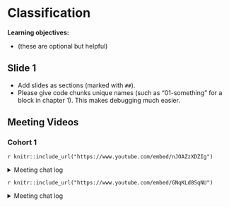 # Classification

**Learning objectives:**

- (these are optional but helpful)

## Slide 1

- Add slides as sections (marked with `##`).
- Please give code chunks unique names (such as "01-something" for a block in chapter 1). This makes debugging much easier.

## Meeting Videos

### Cohort 1

`r knitr::include_url("https://www.youtube.com/embed/nJOAZzXDZIg")`

<details>
<summary> Meeting chat log </summary>
```
00:53:20	Justin Dollman:	just fyi, it’s grid_latin_hypercube() that will use a latin hypercube
00:53:30	Justin Dollman:	grid_regular does evenly spaced stuff
00:53:49	Jiwan Heo:	doesn't grid_regular call hypercube somewhere?
00:54:14	Justin Dollman:	i don’t think so…
00:54:42	Justin Dollman:	but if i’m wrong i’d like to know 😅
00:55:03	Jiwan Heo:	yea I remember incorrectly answering a slack question, and Max corrected me one time lol
```
</details>

`r knitr::include_url("https://www.youtube.com/embed/GNqKLd8SqNU")`

<details>
<summary> Meeting chat log </summary>
```
00:16:18	Bob Dylan:	The smaller the penality, the less regularization. The drop-off at the larger penalties means the model becomes too inflexible.
00:17:09	Bob Dylan:	This is Bob Dylan in the chat.
00:17:16	Jiwan Heo:	lol
00:22:28	Bob Dylan:	It's not that the second one has a smaller standard error, it's that its AUC is statistically indistinguishable from the "best" one and its penalty is higher (i.e., simpler model)
00:32:02	Bob Dylan:	I *think* it's just changing the data type.
00:32:09	Bob Dylan:	It's not sparse rather than dense.
00:33:13	Bob Dylan:	It's efficient and sparse versus inefficient and sparse.
00:33:51	Bob Dylan:	It's what dgCMatrix is doing
00:43:16	Bob Dylan:	I see them!
```
</details>
